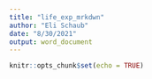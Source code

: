 ```yaml
---
title: "life_exp_mrkdwn"
author: "Eli Schaub"
date: "8/30/2021"
output: word_document
---
```


```r
knitr::opts_chunk$set(echo = TRUE)
```

